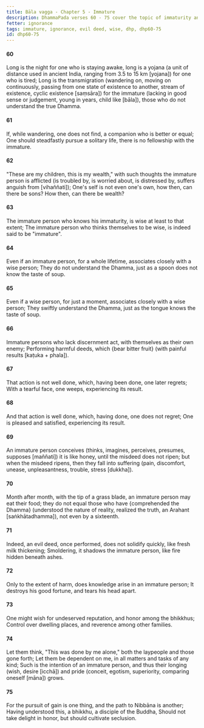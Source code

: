 ```yaml
---
title: Bāla vagga - Chapter 5 - Immature
description: DhammaPada verses 60 - 75 cover the topic of immaturity and the consequences of ignorance. The immature person is likened to a child who does not understand the true Dhamma.
fetter: ignorance
tags: immature, ignorance, evil deed, wise, dhp, dhp60-75
id: dhp60-75
---
```


#### 60

Long is the night for one who is staying awake,
long is a yojana (a unit of distance used in ancient India, ranging from 3.5 to 15 km [yojana]) for one who is tired;
Long is the transmigration (wandering on, moving on continuously, passing from one state of existence to another, stream of existence, cyclic existence [saṃsāra]) for the immature (lacking in good sense or judgement, young in years, child like [bāla]),
those who do not understand the true Dhamma.

#### 61

If, while wandering, one does not find,
a companion who is better or equal;
One should steadfastly pursue a solitary life,
there is no fellowship with the immature.

#### 62

"These are my children, this is my wealth,"
with such thoughts the immature person is afflicted (is troubled by, is worried about, is distressed by, suffers anguish from [vihaññati]);
One's self is not even one's own,
how then, can there be sons? How then, can there be wealth?

#### 63

The immature person who knows his immaturity,
is wise at least to that extent;
The immature person who thinks themselves to be wise,
is indeed said to be "immature".

#### 64

Even if an immature person, for a whole lifetime,
associates closely with a wise person;
They do not understand the Dhamma,
just as a spoon does not know the taste of soup.

#### 65

Even if a wise person, for just a moment,
associates closely with a wise person;
They swiftly understand the Dhamma,
just as the tongue knows the taste of soup.

#### 66

Immature persons who lack discernment act,
with themselves as their own enemy;
Performing harmful deeds,
which \{bear bitter fruit} (with painful results [kaṭuka + phala]).

#### 67

That action is not well done,
which, having been done, one later regrets;
With a tearful face, one weeps,
experiencing its result.

#### 68

And that action is well done,
which, having done, one does not regret;
One is pleased and satisfied,
experiencing its result.

#### 69

An immature person conceives (thinks, imagines, perceives, presumes, supposes [maññati]) it is like honey,
until the misdeed does not ripen;
but when the misdeed ripens,
then they fall into suffering (pain, discomfort, unease, unpleasantness, trouble, stress [dukkha]).

#### 70

Month after month, with the tip of a grass blade,
an immature person may eat their food;
they do not equal those who have \{comprehended the Dhamma} (understood the nature of reality, realized the truth, an Arahant [saṅkhātadhamma]),
not even by a sixteenth.

#### 71

Indeed, an evil deed, once performed,
does not solidify quickly, like fresh milk thickening;
Smoldering, it shadows the immature person,
like fire hidden beneath ashes.

#### 72

Only to the extent of harm,
does knowledge arise in an immature person;
It destroys his good fortune,
and tears his head apart.

#### 73

One might wish for undeserved reputation,
and honor among the bhikkhus;
Control over dwelling places,
and reverence among other families.

#### 74

Let them think, "This was done by me alone,"
both the laypeople and those gone forth;
Let them be dependent on me,
in all matters and tasks of any kind;
Such is the intention of an immature person,
and thus their longing (wish, desire [icchā]) and pride (conceit, egotism, superiority, comparing oneself [māna]) grows.

#### 75

For the pursuit of gain is one thing,
and the path to Nibbāna is another;
Having understood this,
a bhikkhu, a disciple of the Buddha,
Should not take delight in honor,
but should cultivate seclusion.